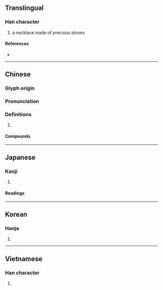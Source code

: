 {{also|璎}}
{{character info}}
==Translingual==
{{Han simplified forms|瓔|珱|璎|ex=y}}

===Han character===
{{Han char|rn=96|rad=玉|as=17|sn=21|four=16144|canj=MGBCV|ids=⿰𤣩嬰}}

# a necklace made of precious stones

====References====
* {{Han ref|kx=0745.160|dkj=21347|dj=1153.260|hdz=21146.030|uh=74D4|ud=29908|bh=C4ED|bd=50413}}

----

==Chinese==
{{zh-forms|s=璎|alt=珱-second round simplified|}}

===Glyph origin===
{{Han etym}}

===Pronunciation===
{{zh-pron
|m=yīng
|m-s=
|c=jing1
|c-t=
|g=
|h=pfs=
|j=
|mb=
|md=
|mn=
|mn-t=
|w=
|x=
|mc=y
|oc=y
|cat=
}}

===Definitions===
{{zh-hanzi}}

# {{rfdef|zh}}

====Compounds====
{{zh-der|瓔珞|瓔珞木}}

----

==Japanese==
{{ja-kanji forms|珱|瓔}}

===Kanji===
{{ja-kanji|grade=|rs=玉17|shin=珱}}

# {{rfdef|ja|sort=玉17}}

====Readings====
{{ja-readings
|goon=よう<やう
|kanon=えい
|kanyoon=おう<あう
|kun=
|nanori=よし}}

----

==Korean==

===Hanja===
{{ko-hanja|hangeul=영|eumhun=|rv=yeong|mr=yŏng|y=yeng}}

# {{rfdef|ko|sort=玉17}}

----

==Vietnamese==

===Han character===
{{vi-hantu|anh|rs=玉17}}

# {{rfdef|vi|sort=玉17}}